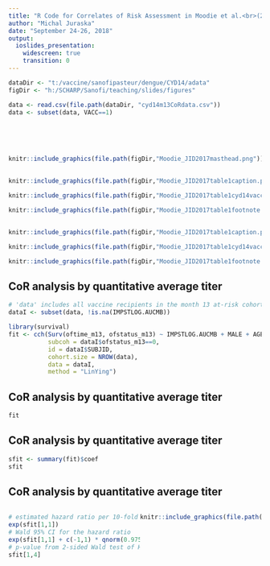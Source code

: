 ```yaml
---
title: "R Code for Correlates of Risk Assessment in Moodie et al.<br>(2017, JID, Table 1)"
author: "Michal Juraska"
date: "September 24-26, 2018"
output: 
  ioslides_presentation: 
    widescreen: true
    transition: 0
---
```


```r
dataDir <- "t:/vaccine/sanofipasteur/dengue/CYD14/adata"
figDir <- "h:/SCHARP/Sanofi/teaching/slides/figures"

data <- read.csv(file.path(dataDir, "cyd14m13CoRdata.csv"))
data <- subset(data, VACC==1)
```

##     
<br><br>
```r
knitr::include_graphics(file.path(figDir,"Moodie_JID2017masthead.png"))
```

##
```r
knitr::include_graphics(file.path(figDir,"Moodie_JID2017table1caption.png"))
```
```r
knitr::include_graphics(file.path(figDir,"Moodie_JID2017table1cyd14vaccinees.png"))
```
```r
knitr::include_graphics(file.path(figDir,"Moodie_JID2017table1footnote.png"))
```

##
```r
knitr::include_graphics(file.path(figDir,"Moodie_JID2017table1caption.png"))
```
```r
knitr::include_graphics(file.path(figDir,"Moodie_JID2017table1cyd14vaccinees_highlight1.png"))
```
```r
knitr::include_graphics(file.path(figDir,"Moodie_JID2017table1footnote.png"))
```

## CoR analysis by quantitative average titer
```r
# 'data' includes all vaccine recipients in the month 13 at-risk cohort in CYD14
dataI <- subset(data, !is.na(IMPSTLOG.AUCMB))

library(survival)
fit <- cch(Surv(oftime_m13, ofstatus_m13) ~ IMPSTLOG.AUCMB + MALE + AGE + COUNTRY,
           subcoh = dataI$ofstatus_m13==0,
           id = dataI$SUBJID,
           cohort.size = NROW(data),
           data = dataI,
           method = "LinYing")
```

## CoR analysis by quantitative average titer {.smaller}
```r
fit
```

## CoR analysis by quantitative average titer
```r
sfit <- summary(fit)$coef
sfit
```

## CoR analysis by quantitative average titer {.smaller}
<div style="float: left; width: 52%;">
```r
# estimated hazard ratio per 10-fold titer increase
exp(sfit[1,1])
# Wald 95% CI for the hazard ratio
exp(sfit[1,1] + c(-1,1) * qnorm(0.975) * sfit[1,2])
# p-value from 2-sided Wald test of H0: HR = 1
sfit[1,4]
```
</div>
<div style="float: right; width: 48%;">
```r
knitr::include_graphics(file.path(figDir,"Moodie_JID2017table1cyd14vaccinees_highlight1.png"))
```
</div>